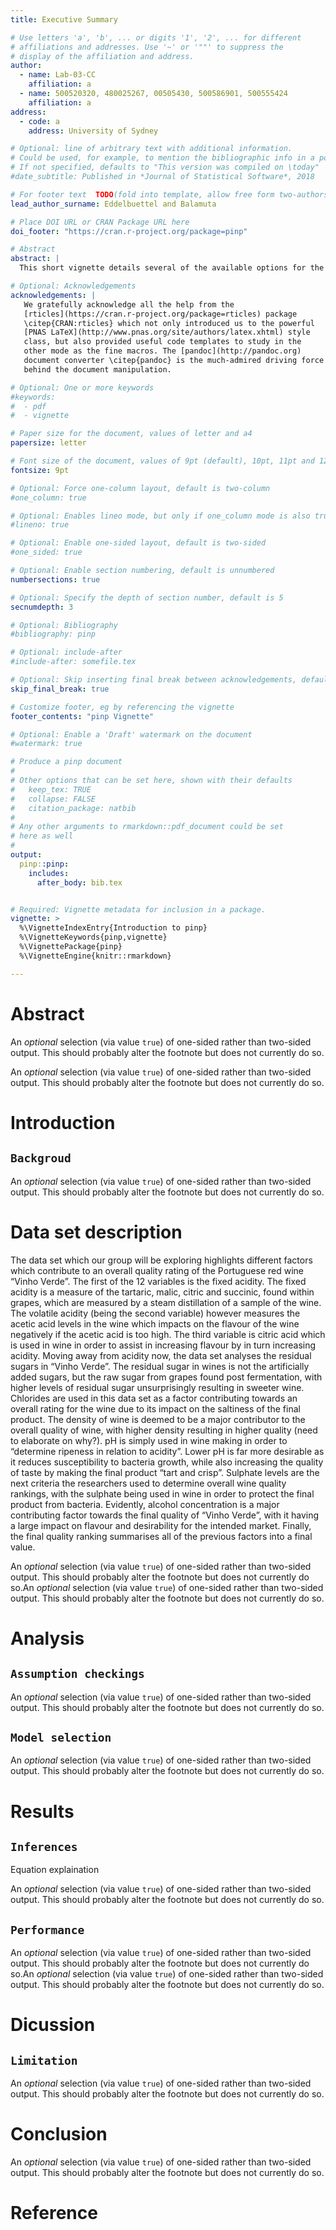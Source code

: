 ```yaml
---
title: Executive Summary 

# Use letters 'a', 'b', ... or digits '1', '2', ... for different
# affiliations and addresses. Use '~' or '""' to suppress the
# display of the affiliation and address.
author:
  - name: Lab-03-CC
    affiliation: a
  - name: 500520320, 480025267, 00505430, 500586901, 500555424
    affiliation: a
address:
  - code: a
    address: University of Sydney

# Optional: line of arbitrary text with additional information.
# Could be used, for example, to mention the bibliographic info in a post-print.
# If not specified, defaults to "This version was compiled on \today"
#date_subtitle: Published in *Journal of Statistical Software*, 2018

# For footer text  TODO(fold into template, allow free form two-authors)
lead_author_surname: Eddelbuettel and Balamuta

# Place DOI URL or CRAN Package URL here
doi_footer: "https://cran.r-project.org/package=pinp"

# Abstract
abstract: |
  This short vignette details several of the available options for the `pinp` pdf vignette template. 

# Optional: Acknowledgements
acknowledgements: |
   We gratefully acknowledge all the help from the
   [rticles](https://cran.r-project.org/package=rticles) package
   \citep{CRAN:rticles} which not only introduced us to the powerful
   [PNAS LaTeX](http://www.pnas.org/site/authors/latex.xhtml) style
   class, but also provided useful code templates to study in the
   other mode as the fine macros. The [pandoc](http://pandoc.org)
   document converter \citep{pandoc} is the much-admired driving force
   behind the document manipulation.

# Optional: One or more keywords
#keywords:
#  - pdf
#  - vignette

# Paper size for the document, values of letter and a4
papersize: letter

# Font size of the document, values of 9pt (default), 10pt, 11pt and 12pt
fontsize: 9pt

# Optional: Force one-column layout, default is two-column
#one_column: true

# Optional: Enables lineo mode, but only if one_column mode is also true
#lineno: true

# Optional: Enable one-sided layout, default is two-sided
#one_sided: true

# Optional: Enable section numbering, default is unnumbered
numbersections: true

# Optional: Specify the depth of section number, default is 5
secnumdepth: 3

# Optional: Bibliography 
#bibliography: pinp

# Optional: include-after
#include-after: somefile.tex

# Optional: Skip inserting final break between acknowledgements, default is false
skip_final_break: true

# Customize footer, eg by referencing the vignette
footer_contents: "pinp Vignette"

# Optional: Enable a 'Draft' watermark on the document
#watermark: true

# Produce a pinp document
# 
# Other options that can be set here, shown with their defaults
#   keep_tex: TRUE
#   collapse: FALSE
#   citation_package: natbib
#
# Any other arguments to rmarkdown::pdf_document could be set 
# here as well
#
output:
  pinp::pinp:
    includes:
      after_body: bib.tex


# Required: Vignette metadata for inclusion in a package.
vignette: >
  %\VignetteIndexEntry{Introduction to pinp}
  %\VignetteKeywords{pinp,vignette}
  %\VignettePackage{pinp}
  %\VignetteEngine{knitr::rmarkdown}

---
```

# Abstract 

An _optional_ selection (via value `true`) of one-sided rather than
two-sided output. This should probably alter the footnote but does not
currently do so.

An _optional_ selection (via value `true`) of one-sided rather than
two-sided output. This should probably alter the footnote but does not
currently do so.





# Introduction 
## `Backgroud`


An _optional_ selection (via value `true`) of one-sided rather than
two-sided output. This should probably alter the footnote but does not
currently do so.




# Data set description 

The data set which our group will be exploring highlights different factors which contribute to an overall quality rating of the Portuguese red wine “Vinho Verde”. The first of the 12 variables is the fixed acidity. The fixed acidity is a measure of the tartaric, malic, citric and succinic, found within grapes, which are measured by a steam distillation of a sample of the wine. The volatile acidity (being the second variable) however measures the acetic acid levels in the wine which impacts on the flavour of the wine negatively if the acetic acid is too high. The third variable is citric acid which is used in wine in order to assist in increasing flavour by in turn increasing acidity. Moving away from acidity now, the data set analyses the residual sugars in “Vinho Verde”. The residual sugar in wines is not the artificially added sugars, but the raw sugar from grapes found post fermentation, with higher levels of residual sugar unsurprisingly resulting in sweeter wine. Chlorides are used in this data set as a factor contributing towards an overall rating for the wine due to its impact on the saltiness of the final product. The density of wine is deemed to be a major contributor to the overall quality of wine, with higher density resulting in higher quality (need to elaborate on why?). pH is simply used in wine making in order to “determine ripeness in relation to acidity”. Lower pH is far more desirable as it reduces susceptibility to bacteria growth, while also increasing the quality of taste by making the final product “tart and crisp”. Sulphate levels are the next criteria the researchers used to determine overall wine quality rankings, with the sulphate being used in wine in order to protect the final product from bacteria. Evidently, alcohol concentration is a major contributing factor towards the final quality of “Vinho Verde”, with it having a large impact on flavour and desirability for the intended market. Finally, the final quality ranking summarises all of the previous factors into a final value.

An _optional_ selection (via value `true`) of one-sided rather than
two-sided output. This should probably alter the footnote but does not
currently do so.An _optional_ selection (via value `true`) of one-sided rather than
two-sided output. This should probably alter the footnote but does not
currently do so.




# Analysis 
## `Assumption checkings` 
An _optional_ selection (via value `true`) of one-sided rather than
two-sided output. This should probably alter the footnote but does not
currently do so.

## `Model selection`
An _optional_ selection (via value `true`) of one-sided rather than
two-sided output. This should probably alter the footnote but does not
currently do so.









# Results

## `Inferences `

Equation explaination

An _optional_ selection (via value `true`) of one-sided rather than
two-sided output. This should probably alter the footnote but does not
currently do so.

## `Performance `
An _optional_ selection (via value `true`) of one-sided rather than
two-sided output. This should probably alter the footnote but does not
currently do so.An _optional_ selection (via value `true`) of one-sided rather than
two-sided output. This should probably alter the footnote but does not
currently do so.









# Dicussion 

## `Limitation`
An _optional_ selection (via value `true`) of one-sided rather than
two-sided output. This should probably alter the footnote but does not
currently do so.








# Conclusion 
 An _optional_ selection (via value `true`) of one-sided rather than
two-sided output. This should probably alter the footnote but does not
currently do so.
 
 
 
 
 
 


# Reference




<!-- Acknowledgements, and References, are automatically typeset after this -->
